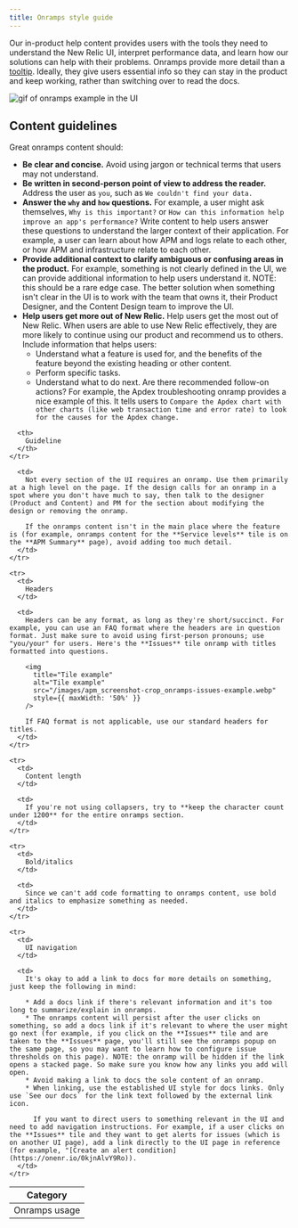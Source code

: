 ```yaml
---
title: Onramps style guide
---
```


Our in-product help content provides users with the tools they need to understand the New Relic UI, interpret performance data, and learn how our solutions can help with their problems. Onramps provide more detail than a [tooltip](https://one-core.newrelic.com/components/tooltip/). Ideally, they give users essential info so they can stay in the product and keep working, rather than switching over to read the docs.

<img
  title="Onramps example"
  alt="gif of onramps example in the UI"
  src="/images/apm_screenshot-full_apm-summary-onramps-gif.gif"
/>

## Content guidelines

Great onramps content should:

* **Be clear and concise.** Avoid using jargon or technical terms that users may not understand.
* **Be written in second-person point of view to address the reader.** Address the user as `you`, such as `We couldn't find your data.`
* **Answer the `why` and `how` questions.** For example, a user might ask themselves, `Why is this important?` or `How can this information help improve an app's performance?` Write content to help users answer these questions to understand the larger context of their application. For example, a user can learn about how APM and logs relate to each other, or how APM and infrastructure relate to each other.
* **Provide additional context to clarify ambiguous or confusing areas in the product.** For example, something is not clearly defined in the UI, we can provide additional information to help users understand it. NOTE: this should be a rare edge case. The better solution when something isn't clear in the UI is to work with the team that owns it, their Product Designer, and the Content Design team to improve the UI.
* **Help users get more out of New Relic.** Help users get the most out of New Relic. When users are able to use New Relic effectively, they are more likely to continue using our product and recommend us to others. Include information that helps users:
  * Understand what a feature is used for, and the benefits of the feature beyond the existing heading or other content.
  * Perform specific tasks.
  * Understand what to do next. Are there recommended follow-on actions? For example, the Apdex troubleshooting onramp provides a nice example of this. It tells users to `Compare the Apdex chart with other charts (like web transaction time and error rate) to look for the causes for the Apdex change.`

<table>
  <thead>
    <tr>
      <th>
        Category
      </th>

      <th>
        Guideline
      </th>
    </tr>
  </thead>

  <tbody>
    <tr>
      <td>
        Onramps usage
      </td>

      <td>
        Not every section of the UI requires an onramp. Use them primarily at a high level on the page. If the design calls for an onramp in a spot where you don't have much to say, then talk to the designer (Product and Content) and PM for the section about modifying the design or removing the onramp.

        If the onramps content isn't in the main place where the feature is (for example, onramps content for the **Service levels** tile is on the **APM Summary** page), avoid adding too much detail.
      </td>
    </tr>

    <tr>
      <td>
        Headers
      </td>

      <td>
        Headers can be any format, as long as they're short/succinct. For example, you can use an FAQ format where the headers are in question format. Just make sure to avoid using first-person pronouns; use "you/your" for users. Here's the **Issues** tile onramp with titles formatted into questions.

        <img
          title="Tile example"
          alt="Tile example"
          src="/images/apm_screenshot-crop_onramps-issues-example.webp"
          style={{ maxWidth: '50%' }}
        />

        If FAQ format is not applicable, use our standard headers for titles.
      </td>
    </tr>

    <tr>
      <td>
        Content length
      </td>

      <td>
        If you're not using collapsers, try to **keep the character count under 1200** for the entire onramps section.
      </td>
    </tr>

    <tr>
      <td>
        Bold/italics
      </td>

      <td>
        Since we can't add code formatting to onramps content, use bold and italics to emphasize something as needed.
      </td>
    </tr>

    <tr>
      <td>
        UI navigation
      </td>

      <td>
        It's okay to add a link to docs for more details on something, just keep the following in mind:

        * Add a docs link if there's relevant information and it's too long to summarize/explain in onramps.
        * The onramps content will persist after the user clicks on something, so add a docs link if it's relevant to where the user might go next (for example, if you click on the **Issues** tile and are taken to the **Issues** page, you'll still see the onramps popup on the same page, so you may want to learn how to configure issue thresholds on this page). NOTE: the onramp will be hidden if the link opens a stacked page. So make sure you know how any links you add will open.
        * Avoid making a link to docs the sole content of an onramp.
        * When linking, use the established UI style for docs links. Only use `See our docs` for the link text followed by the external link icon.

          If you want to direct users to something relevant in the UI and need to add navigation instructions. For example, if a user clicks on the **Issues** tile and they want to get alerts for issues (which is on another UI page), add a link directly to the UI page in reference (for example, "[Create an alert condition](https://onenr.io/0kjnAlvY9Ro)).
      </td>
    </tr>
  </tbody>
</table>
